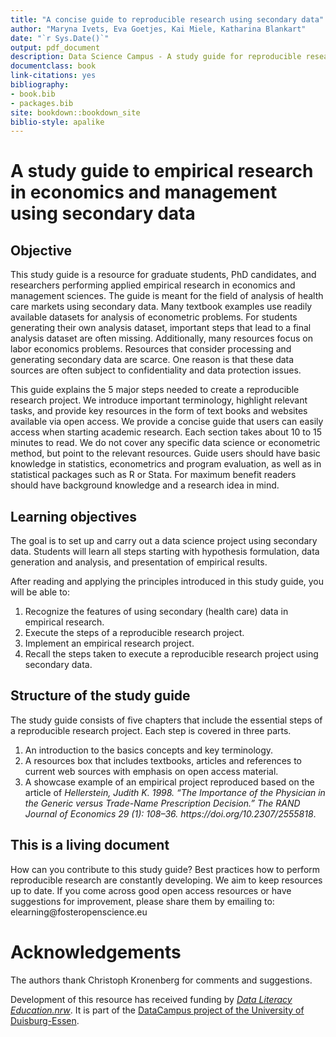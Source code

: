 ```yaml
--- 
title: "A concise guide to reproducible research using secondary data"
author: "Maryna Ivets, Eva Goetjes, Kai Miele, Katharina Blankart"
date: "`r Sys.Date()`"
output: pdf_document
description: Data Science Campus - A study guide for reproducible research using secondary (health care) data
documentclass: book
link-citations: yes
bibliography:
- book.bib
- packages.bib
site: bookdown::bookdown_site
biblio-style: apalike
---
```



# A study guide to empirical research in economics and management using secondary data {-}

## Objective {-}

This study guide is a resource for graduate students, PhD candidates, and researchers performing applied empirical research in economics and management sciences. The guide is meant for the field of analysis of health care markets using secondary data. Many textbook examples use readily available datasets for analysis of econometric problems. For students generating their own analysis dataset, important steps that lead to a final analysis dataset are often missing. Additionally, many resources focus on labor economics problems. Resources that consider processing and generating secondary data are scarce. One reason is that these data sources are often subject to confidentiality and data protection issues.

This guide explains the 5 major steps needed to create a reproducible research project. We introduce important terminology, highlight relevant tasks, and provide key resources in the form of text books and websites available via open access. We provide a concise guide that users can easily access when starting academic research. Each section takes about 10 to 15 minutes to read. We do not cover any specific data science or econometric method, but point to the relevant resources. Guide users should have basic knowledge in statistics, econometrics and program evaluation, as well as in statistical packages such as R or Stata. For maximum benefit readers should have background knowledge and a research idea in mind.

## Learning objectives {-}

The goal is to set up and carry out a data science project using secondary data. Students will learn all steps starting with hypothesis formulation, data generation and analysis, and presentation of empirical results.

After reading and applying the principles introduced in this study guide, you will be able to:

1. Recognize the features of using secondary (health care) data in empirical research.
2. Execute the steps of a reproducible research project.
3. Implement an empirical research project.
4. Recall the steps taken to execute a reproducible research project using secondary data.

## Structure of the study guide {-}

The study guide consists of five chapters that include the essential steps of a reproducible research project. Each step is covered in three parts.
  
1. An introduction to the basics concepts and key terminology. 
2. A resources box that includes textbooks, articles and references to current web sources with emphasis on open access material.
3. A showcase example of an empirical project reproduced based on the article of *Hellerstein, Judith K. 1998. “The Importance of the Physician in the Generic versus Trade-Name Prescription Decision.” The RAND Journal of Economics 29 (1): 108–36. https://doi.org/10.2307/2555818*.


## This is a living document {-}

How can you contribute to this study guide? Best practices how to perform reproducible research are constantly developing. We aim to keep resources up to date. If you come across good open access resources or have suggestions for improvement, please share them by emailing to: elearning@fosteropenscience.eu

# Acknowledgements {-}

The authors thank Christoph Kronenberg for comments and suggestions. 

Development of this resource has received funding by [*Data Literacy Education.nrw*](https://www.dh.nrw/aktuelles/ausschreibung). It is part of the [DataCampus project of the University of Duisburg-Essen](https://www.uni-due.de/ub/datacampus/index.php).

<!--## Open License and Credits

This concise guide to reproducible research using secondary data is written as an Open Educational Resource to enable you to use this book in the best possible way. This work is therefore made available under Creative Commons Public Domain Dedication (CC0 1.0 Universal). You do not have to ask us a permission to re-use and copy information from this handbook. Take note that some materials cited in this book might be copyright protected. If so, this is indicated in the text. Please consider citing the handbook when using the content.

We have tried to acknowledge all of our sources. If for some reason we have forgotten to provide you with proper credits it has not been done with malicious intent. Feel free to contact us at elearning@fosteropenscience.eu for any corrections.-->

	    	
